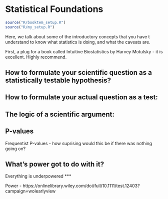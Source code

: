# Statistical Foundations {#sec-intro_stats}

```r
source("R/booktem_setup.R")
source("R/my_setup.R")
```

Here, we talk about some of the introductory concepts that you have t understand to know what statistics is doing, and what the caveats are. 


First, a plug for a book called Intuitive Biostatistics by Harvey Motulsky - it is excellent. Highly recommend. 

## How to formulate your scientific question as a statistically testable hypothesis? 

## How to formulate your actual question as a test: 


## The logic of a scientific argument:  


## P-values

Frequentist P-values  - how suprising would this be if there was nothing going on? 

## What's power got to do with it? 

Everything is underpowered ***

Power - https://onlinelibrary.wiley.com/doi/full/10.1111/test.12403?campaign=wolearlyview 


